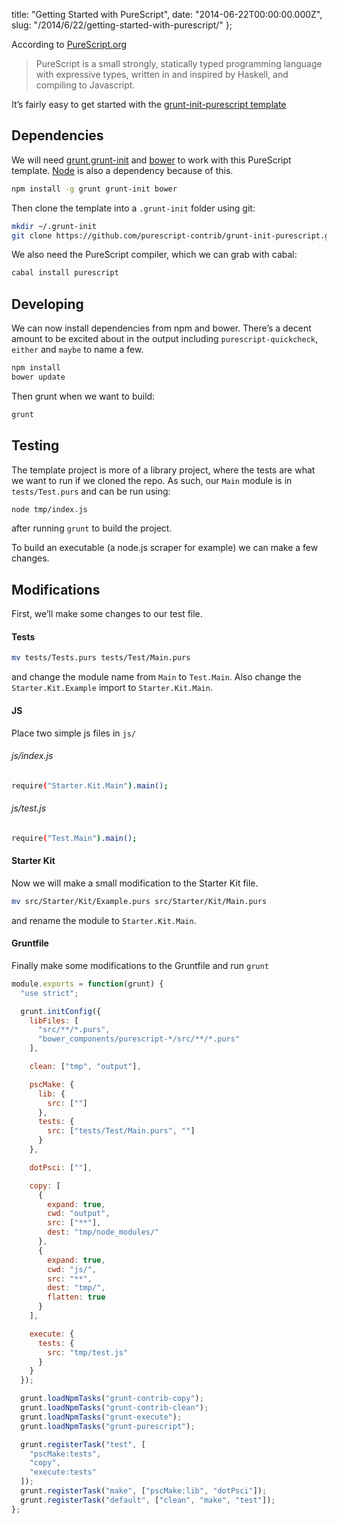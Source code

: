   title: "Getting Started with PureScript",
  date: "2014-06-22T00:00:00.000Z",
  slug: "/2014/6/22/getting-started-with-purescript/"
};

According to
[PureScript.org](http://www.purescript.org/ "purescript.org")

> PureScript is a small strongly, statically typed
> programming language with expressive types, written in and
> inspired by Haskell, and compiling to Javascript.

It’s fairly easy to get started with the
[grunt-init-purescript template](https://github.com/purescript-contrib/grunt-init-purescript "grunt
init purescript template")

## Dependencies

We will need
[grunt](http://gruntjs.com/),[grunt-init](https://github.com/gruntjs/grunt-init)
and [bower](http://bower.io/) to work with this PureScript
template. [Node](http://nodejs.org/ "nodejs") is also a
dependency because of this.

```bash
npm install -g grunt grunt-init bower
```

Then clone the template into a `.grunt-init` folder using
git:

```bash
mkdir ~/.grunt-init
git clone https://github.com/purescript-contrib/grunt-init-purescript.git ~/.grunt-init/purescript
```

We also need the PureScript compiler, which we can grab with
cabal:

```bash
cabal install purescript
```

## Developing

We can now install dependencies from npm and bower. There’s
a decent amount to be excited about in the output including
`purescript-quickcheck`, `either` and `maybe` to name a few.

```bash
npm install
bower update
```

Then grunt when we want to build:

```bash
grunt
```

## Testing

The template project is more of a library project, where the
tests are what we want to run if we cloned the repo. As
such, our `Main` module is in `tests/Test.purs` and can be
run using:

```bash
node tmp/index.js
```

after running `grunt` to build the project.

To build an executable (a node.js scraper for example) we
can make a few changes.

## Modifications

First, we’ll make some changes to our test file.

#### Tests

```bash
mv tests/Tests.purs tests/Test/Main.purs
```

and change the module name from `Main` to `Test.Main`. Also
change the `Starter.Kit.Example` import to
`Starter.Kit.Main`.

#### JS

Place two simple js files in `js/`

###### js/index.js

```bash
require("Starter.Kit.Main").main();
```

###### js/test.js

```bash
require("Test.Main").main();
```

#### Starter Kit

Now we will make a small modification to the Starter Kit
file.

```bash
mv src/Starter/Kit/Example.purs src/Starter/Kit/Main.purs
```

and rename the module to `Starter.Kit.Main`.

#### Gruntfile

Finally make some modifications to the Gruntfile and run
`grunt`

```javascript
module.exports = function(grunt) {
  "use strict";

  grunt.initConfig({
    libFiles: [
      "src/**/*.purs",
      "bower_components/purescript-*/src/**/*.purs"
    ],

    clean: ["tmp", "output"],

    pscMake: {
      lib: {
        src: [""]
      },
      tests: {
        src: ["tests/Test/Main.purs", ""]
      }
    },

    dotPsci: [""],

    copy: [
      {
        expand: true,
        cwd: "output",
        src: ["**"],
        dest: "tmp/node_modules/"
      },
      {
        expand: true,
        cwd: "js/",
        src: "**",
        dest: "tmp/",
        flatten: true
      }
    ],

    execute: {
      tests: {
        src: "tmp/test.js"
      }
    }
  });

  grunt.loadNpmTasks("grunt-contrib-copy");
  grunt.loadNpmTasks("grunt-contrib-clean");
  grunt.loadNpmTasks("grunt-execute");
  grunt.loadNpmTasks("grunt-purescript");

  grunt.registerTask("test", [
    "pscMake:tests",
    "copy",
    "execute:tests"
  ]);
  grunt.registerTask("make", ["pscMake:lib", "dotPsci"]);
  grunt.registerTask("default", ["clean", "make", "test"]);
};
```
